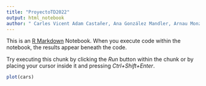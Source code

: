 ```yaml
---
title: "ProyectoTD2022"
output: html_notebook
author: " Carles Vicent Adam Castañer, Ana González Mandler, Arnau Monzó Ferragut, Ivan Alexandrov y Amparo Galvez Vilar"
---
```


This is an [R Markdown](http://rmarkdown.rstudio.com) Notebook. When you execute code within the notebook, the results appear beneath the code. 

Try executing this chunk by clicking the *Run* button within the chunk or by placing your cursor inside it and pressing *Ctrl+Shift+Enter*. 

```r
plot(cars)
```
